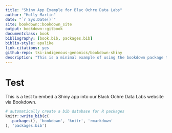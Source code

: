 ```yaml
--- 
title: "Shiny App Example for Blac Ochre Data Labs"
author: "Holly Martin"
date: "`r Sys.Date()`"
site: bookdown::bookdown_site
output: bookdown::gitbook
documentclass: book
bibliography: [book.bib, packages.bib]
biblio-style: apalike
link-citations: yes
github-repo: tki-indigenous-genomics/bookdown-shiny
description: "This is a minimal example of using the bookdown package to embed a Shiny app on our github pages website. The output format for this example is bookdown::gitbook."
---
```


# Test

This is a test to embed a Shiny app into our Black Ochre Data Labs website via Bookdown.

```r
# automatically create a bib database for R packages
knitr::write_bib(c(
  .packages(), 'bookdown', 'knitr', 'rmarkdown'
), 'packages.bib')
```
